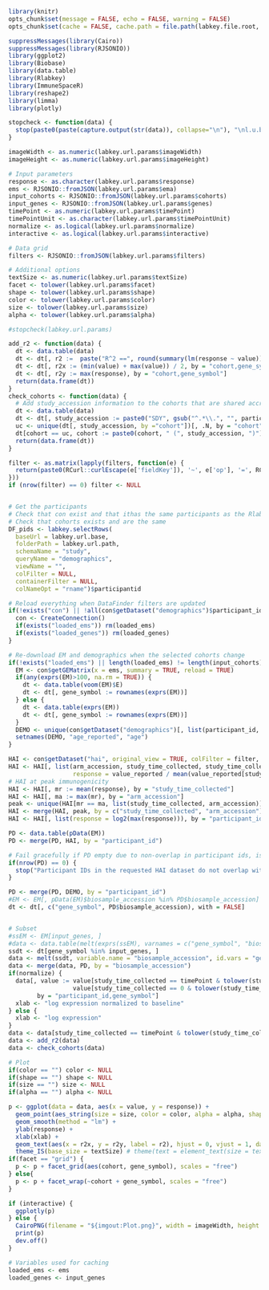 ```r
library(knitr)
opts_chunk$set(message = FALSE, echo = FALSE, warning = FALSE)
opts_chunk$set(cache = FALSE, cache.path = file.path(labkey.file.root, "cache/GeneExpressionExplorer/", labkey.user.email, ""))
```

```r
suppressMessages(library(Cairo))
suppressMessages(library(RJSONIO))
library(ggplot2)
library(Biobase)
library(data.table)
library(Rlabkey)
library(ImmuneSpaceR)
library(reshape2)
library(limma)
library(plotly)

stopcheck <- function(data) {
  stop(paste0(paste(capture.output(str(data)), collapse="\n"), "\nl.u.b: ",labkey.url.base, "\nl.u.p: ",labkey.url.path))
}

imageWidth <- as.numeric(labkey.url.params$imageWidth)
imageHeight <- as.numeric(labkey.url.params$imageHeight)

# Input parameters
response <- as.character(labkey.url.params$response)
ems <- RJSONIO::fromJSON(labkey.url.params$ema)
input_cohorts <- RJSONIO::fromJSON(labkey.url.params$cohorts)
input_genes <- RJSONIO::fromJSON(labkey.url.params$genes)
timePoint <- as.numeric(labkey.url.params$timePoint)
timePointUnit <- as.character(labkey.url.params$timePointUnit)
normalize <- as.logical(labkey.url.params$normalize)
interactive <- as.logical(labkey.url.params$interactive)

# Data grid
filters <- RJSONIO::fromJSON(labkey.url.params$filters)

# Additional options
textSize <- as.numeric(labkey.url.params$textSize)
facet <- tolower(labkey.url.params$facet)
shape <- tolower(labkey.url.params$shape)
color <- tolower(labkey.url.params$color)
size <- tolower(labkey.url.params$size)
alpha <- tolower(labkey.url.params$alpha)

#stopcheck(labkey.url.params)

add_r2 <- function(data) {
  dt <- data.table(data)
  dt <- dt[, r2 :=  paste("R^2 ==", round(summary(lm(response ~ value))[['r.squared']], 3)), by = "cohort,gene_symbol"]
  dt <- dt[, r2x := (min(value) + max(value)) / 2, by = "cohort,gene_symbol"]
  dt <- dt[, r2y := max(response), by = "cohort,gene_symbol"]
  return(data.frame(dt))
}
check_cohorts <- function(data) {
  # Add study_accession information to the cohorts that are shared accross studies
  dt <- data.table(data)
  dt <- dt[, study_accession := paste0("SDY", gsub("^.*\\.", "", participant_id))]
  uc <- unique(dt[, study_accession, by ="cohort"])[, .N, by = "cohort"][N >1, cohort]
  dt[cohort == uc, cohort := paste0(cohort, " (", study_accession, ")")]
  return(data.frame(dt))
}

filter <- as.matrix(lapply(filters, function(e) {
  return(paste0(RCurl::curlEscape(e['fieldKey']), '~', e['op'], '=', RCurl::curlEscape(e['value']) ) )
}))
if (nrow(filter) == 0) filter <- NULL


# Get the participants
# Check that con exist and that ithas the same participants as the Rlabkey version
# Check that cohorts exists and are the same
DF_pids <- labkey.selectRows(
  baseUrl = labkey.url.base,
  folderPath = labkey.url.path,
  schemaName = "study",
  queryName = "demographics",
  viewName = "",
  colFilter = NULL,
  containerFilter = NULL,
  colNameOpt = "rname")$participantid

# Reload everything when DataFinder filters are updated
if(!exists("con") || !all(con$getDataset("demographics")$participant_id %in% DF_pids)) {
  con <- CreateConnection()
  if(exists("loaded_ems")) rm(loaded_ems)
  if(exists("loaded_genes")) rm(loaded_genes)
}

# Re-download EM and demographics when the selected cohorts change
if(!exists("loaded_ems") || length(loaded_ems) != length(input_cohorts) || !all(loaded_ems %in% ems)) {
  EM <- con$getGEMatrix(x = ems, summary = TRUE, reload = TRUE)
  if(any(exprs(EM)>100, na.rm = TRUE)) {
    dt <- data.table(voom(EM)$E)
    dt <- dt[, gene_symbol := rownames(exprs(EM))]
  } else {
    dt <- data.table(exprs(EM))
    dt <- dt[, gene_symbol := rownames(exprs(EM))]
  }
  DEMO <- unique(con$getDataset("demographics")[, list(participant_id, age_reported, gender, race)])
  setnames(DEMO, "age_reported", "age")
}

HAI <- con$getDataset("hai", original_view = TRUE, colFilter = filter, reload = TRUE)
HAI <- HAI[, list(arm_accession, study_time_collected, study_time_collected_unit,
                  response = value_reported / mean(value_reported[study_time_collected <= 0])), by = "virus,participant_id"]
# HAI at peak immunogenicity
HAI <- HAI[, mr := mean(response), by = "study_time_collected"]
HAI <- HAI[, ma := max(mr), by = "arm_accession"]
peak <- unique(HAI[mr == ma, list(study_time_collected, arm_accession)])
HAI <- merge(HAI, peak, by = c("study_time_collected", "arm_accession"))
HAI <- HAI[, list(response = log2(max(response))), by = "participant_id"]

PD <- data.table(pData(EM))
PD <- merge(PD, HAI, by = "participant_id")

# Fail gracefully if PD empty due to non-overlap in participant ids, issue num 21
if(nrow(PD) == 0) {
  stop("Participant IDs in the requested HAI dataset do not overlap with those in the requested pheno data")
}

PD <- merge(PD, DEMO, by = "participant_id")
#EM <- EM[, pData(EM)$biosample_accession %in% PD$biosample_accession]
dt <- dt[, c("gene_symbol", PD$biosample_accession), with = FALSE]


# Subset
#ssEM <- EM[input_genes, ]
#data <- data.table(melt(exprs(ssEM), varnames = c("gene_symbol", "biosample_accession")))
ssdt <- dt[gene_symbol %in% input_genes, ]
data <- melt(ssdt, variable.name = "biosample_accession", id.vars = "gene_symbol")
data <- merge(data, PD, by = "biosample_accession")
if(normalize) {
  data[, value := value[study_time_collected == timePoint & tolower(study_time_collected_unit) == timePointUnit]  -
                  value[study_time_collected == 0 & tolower(study_time_collected_unit) == timePointUnit],
        by = "participant_id,gene_symbol"]
  xlab <- "log expression normalized to baseline"
} else {
  xlab <- "log expression"
}
data <- data[study_time_collected == timePoint & tolower(study_time_collected_unit) == timePointUnit]
data <- add_r2(data)
data <- check_cohorts(data)

# Plot
if(color == "") color <- NULL
if(shape == "") shape <- NULL
if(size == "") size <- NULL
if(alpha == "") alpha <- NULL
```

<div align = 'center'>
```r
p <- ggplot(data = data, aes(x = value, y = response)) +
  geom_point(aes_string(size = size, color = color, alpha = alpha, shape = shape)) +
  geom_smooth(method = "lm") +
  ylab(response) +
  xlab(xlab) +
  geom_text(aes(x = r2x, y = r2y, label = r2), hjust = 0, vjust = 1, data = data, parse = TRUE) +
  theme_IS(base_size = textSize) # theme(text = element_text(size = textSize))
if(facet == "grid") {
  p <- p + facet_grid(aes(cohort, gene_symbol), scales = "free")
} else{
  p <- p + facet_wrap(~cohort + gene_symbol, scales = "free")
}

if (interactive) {
  ggplotly(p)
} else {
  CairoPNG(filename = "${imgout:Plot.png}", width = imageWidth, height = imageHeight)
  print(p)
  dev.off()
}

# Variables used for caching
loaded_ems <- ems
loaded_genes <- input_genes
```
</div>
